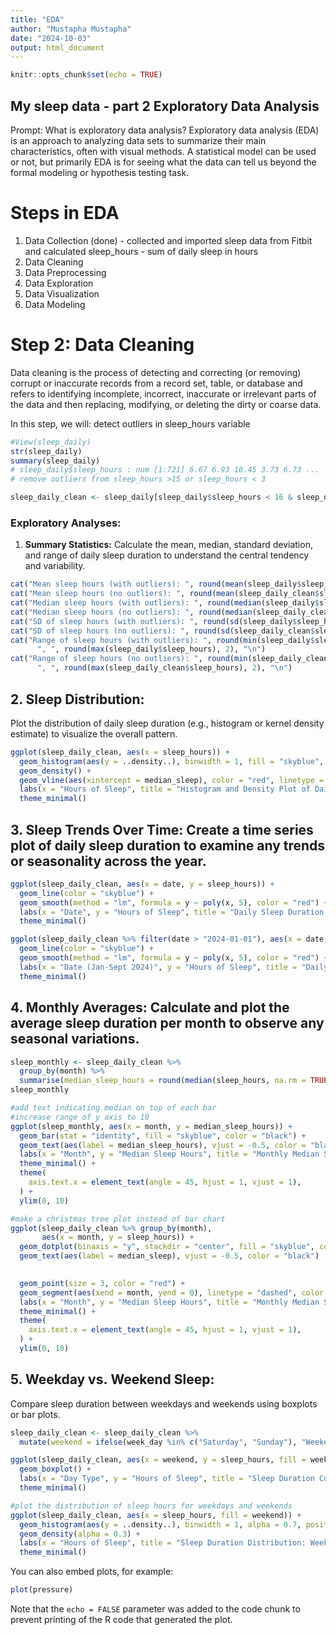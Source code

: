```yaml
---
title: "EDA"
author: "Mustapha Mustapha"
date: "2024-10-03"
output: html_document
---
```


```r
knitr::opts_chunk$set(echo = TRUE)
```

## My sleep data - part 2 Exploratory Data Analysis
Prompt: What is exploratory data analysis?
Exploratory data analysis (EDA) is an approach to analyzing data sets to summarize their main characteristics, often with visual methods. A statistical model can be used or not, but primarily EDA is for seeing what the data can tell us beyond the formal modeling or hypothesis testing task.

# Steps in EDA
1. Data Collection (done) - collected and imported sleep data from Fitbit and calculated sleep_hours - sum of daily sleep in hours
2. Data Cleaning
3. Data Preprocessing
4. Data Exploration
5. Data Visualization
6. Data Modeling

# Step 2: Data Cleaning
Data cleaning is the process of detecting and correcting (or removing) corrupt or inaccurate records from a record set, table, or database and refers to identifying incomplete, incorrect, inaccurate or irrelevant parts of the data and then replacing, modifying, or deleting the dirty or coarse data.

In this step, we will: detect outliers in sleep_hours variable

```r
#View(sleep_daily)
str(sleep_daily)
summary(sleep_daily)
# sleep_daily$sleep_hours : num [1:721] 6.67 6.93 10.45 3.73 6.73 ...
# remove outliers from sleep_hours >15 or sleep_hours < 3

sleep_daily_clean <- sleep_daily[sleep_daily$sleep_hours < 16 & sleep_daily$sleep_hours > 2,]

```
### **Exploratory Analyses:**
1. **Summary Statistics:** Calculate the mean, median, standard deviation, and range of daily sleep duration to understand the central tendency and variability.
```r
cat("Mean sleep hours (with outliers): ", round(mean(sleep_daily$sleep_hours), 2), "\n")
cat("Mean sleep hours (no outliers): ", round(mean(sleep_daily_clean$sleep_hours), 2), "\n")
cat("Median sleep hours (with outliers): ", round(median(sleep_daily$sleep_hours), 2), "\n")
cat("Median sleep hours (no outliers): ", round(median(sleep_daily_clean$sleep_hours), 2), "\n")
cat("SD of sleep hours (with outliers): ", round(sd(sleep_daily$sleep_hours), 2), "\n")
cat("SD of sleep hours (no outliers): ", round(sd(sleep_daily_clean$sleep_hours), 2), "\n")
cat("Range of sleep hours (with outliers): ", round(min(sleep_daily$sleep_hours), 2), 
      ", ", round(max(sleep_daily$sleep_hours), 2), "\n")
cat("Range of sleep hours (no outliers): ", round(min(sleep_daily_clean$sleep_hours), 2),
      ", ", round(max(sleep_daily_clean$sleep_hours), 2), "\n")


```

## 2. **Sleep Distribution:** 
Plot the distribution of daily sleep duration (e.g., histogram or kernel density estimate) to visualize the overall pattern.
```r
ggplot(sleep_daily_clean, aes(x = sleep_hours)) +
  geom_histogram(aes(y = ..density..), binwidth = 1, fill = "skyblue", color = "black", alpha = 0.7) +
  geom_density() +
  geom_vline(aes(xintercept = median_sleep), color = "red", linetype = "dashed", size = 1) +
  labs(x = "Hours of Sleep", title = "Histogram and Density Plot of Daily Sleep Hours with Median Line") +
  theme_minimal()

```

## 3. **Sleep Trends Over Time:** Create a time series plot of daily sleep duration to examine any trends or seasonality across the year.
```r
ggplot(sleep_daily_clean, aes(x = date, y = sleep_hours)) +
  geom_line(color = "skyblue") +
  geom_smooth(method = "lm", formula = y ~ poly(x, 5), color = "red") +
  labs(x = "Date", y = "Hours of Sleep", title = "Daily Sleep Duration Over Time") +
  theme_minimal()

ggplot(sleep_daily_clean %>% filter(date > "2024-01-01"), aes(x = date, y = sleep_hours)) +
  geom_line(color = "skyblue") +
  geom_smooth(method = "lm", formula = y ~ poly(x, 5), color = "red") +
  labs(x = "Date (Jan-Sept 2024)", y = "Hours of Sleep", title = "Daily Sleep Duration Over Time") +
  theme_minimal()
```


## 4. **Monthly Averages:** Calculate and plot the average sleep duration per month to observe any seasonal variations.

```r
sleep_monthly <- sleep_daily_clean %>%
  group_by(month) %>%
  summarise(median_sleep_hours = round(median(sleep_hours, na.rm = TRUE), 2))
sleep_monthly

#add text indicating median on top of each bar
#increase range of y axis to 10
ggplot(sleep_monthly, aes(x = month, y = median_sleep_hours)) +
  geom_bar(stat = "identity", fill = "skyblue", color = "black") +
  geom_text(aes(label = median_sleep_hours), vjust = -0.5, color = "black") +
  labs(x = "Month", y = "Median Sleep Hours", title = "Monthly Median Sleep Duration") +
  theme_minimal() +
  theme(
    axis.text.x = element_text(angle = 45, hjust = 1, vjust = 1),
  ) +
  ylim(0, 10)

#make a christmas tree plot instead of bar chart
ggplot(sleep_daily_clean %>% group_by(month), 
       aes(x = month, y = sleep_hours)) +
  geom_dotplot(binaxis = "y", stackdir = "center", fill = "skyblue", color = "black")
  geom_text(aes(label = median_sleep), vjust = -0.5, color = "black") 
    

  geom_point(size = 3, color = "red") +
  geom_segment(aes(xend = month, yend = 0), linetype = "dashed", color = "green") +
  labs(x = "Month", y = "Median Sleep Hours", title = "Monthly Median Sleep Duration") +
  theme_minimal() +
  theme(
    axis.text.x = element_text(angle = 45, hjust = 1, vjust = 1),
  ) +
  ylim(0, 10)

```
## 5. **Weekday vs. Weekend Sleep:** 
Compare sleep duration between weekdays and weekends using boxplots or bar plots.
```r
sleep_daily_clean <- sleep_daily_clean %>%
  mutate(weekend = ifelse(week_day %in% c("Saturday", "Sunday"), "Weekend", "Weekday"))

ggplot(sleep_daily_clean, aes(x = weekend, y = sleep_hours, fill = weekend)) +
  geom_boxplot() +
  labs(x = "Day Type", y = "Hours of Sleep", title = "Sleep Duration Comparison: Weekday vs. Weekend") +
  theme_minimal()

#plot the distribution of sleep hours for weekdays and weekends
ggplot(sleep_daily_clean, aes(x = sleep_hours, fill = weekend)) +
  geom_histogram(aes(y = ..density..), binwidth = 1, alpha = 0.7, position = "identity") +
  geom_density(alpha = 0.3) +
  labs(x = "Hours of Sleep", title = "Sleep Duration Distribution: Weekday vs. Weekend") +
  theme_minimal()

```



You can also embed plots, for example:

```r
plot(pressure)
```

Note that the `echo = FALSE` parameter was added to the code chunk to prevent printing of the R code that generated the plot.
